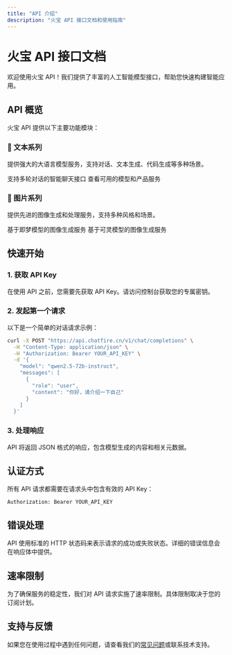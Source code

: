 ```yaml
---
title: "API 介绍"
description: "火宝 API 接口文档和使用指南"
---
```


# 火宝 API 接口文档

欢迎使用火宝 API！我们提供了丰富的人工智能模型接口，帮助您快速构建智能应用。

## API 概览

火宝 API 提供以下主要功能模块：

### 🤖 文本系列

提供强大的大语言模型服务，支持对话、文本生成、代码生成等多种场景。

<CardGroup cols={2}>
  <Card
    title="对话补全"
    icon="comments"
    href="/huobao-api/chat/completions"
  >
    支持多轮对话的智能聊天接口
  </Card>
  <Card
    title="产品服务"
    icon="cube"
    href="/huobao-api/product/index"
  >
    查看可用的模型和产品服务
  </Card>
</CardGroup>

### 🎨 图片系列

提供先进的图像生成和处理服务，支持多种风格和场景。

<CardGroup cols={2}>
  <Card
    title="即梦图像生成"
    icon="image"
    href="/huobao-api/image/jimeng/generate"
  >
    基于即梦模型的图像生成服务
  </Card>
  <Card
    title="可灵图像生成"
    icon="palette"
    href="/huobao-api/image/keling/generate"
  >
    基于可灵模型的图像生成服务
  </Card>
</CardGroup>

## 快速开始

### 1. 获取 API Key

在使用 API 之前，您需要先获取 API Key。请访问控制台获取您的专属密钥。

### 2. 发起第一个请求

以下是一个简单的对话请求示例：

```bash
curl -X POST "https://api.chatfire.cn/v1/chat/completions" \
  -H "Content-Type: application/json" \
  -H "Authorization: Bearer YOUR_API_KEY" \
  -d '{
    "model": "qwen2.5-72b-instruct",
    "messages": [
      {
        "role": "user",
        "content": "你好，请介绍一下自己"
      }
    ]
  }'
```

### 3. 处理响应

API 将返回 JSON 格式的响应，包含模型生成的内容和相关元数据。

## 认证方式

所有 API 请求都需要在请求头中包含有效的 API Key：

```
Authorization: Bearer YOUR_API_KEY
```

## 错误处理

API 使用标准的 HTTP 状态码来表示请求的成功或失败状态。详细的错误信息会在响应体中提供。

## 速率限制

为了确保服务的稳定性，我们对 API 请求实施了速率限制。具体限制取决于您的订阅计划。

## 支持与反馈

如果您在使用过程中遇到任何问题，请查看我们的[常见问题](/faqs/authentication)或联系技术支持。